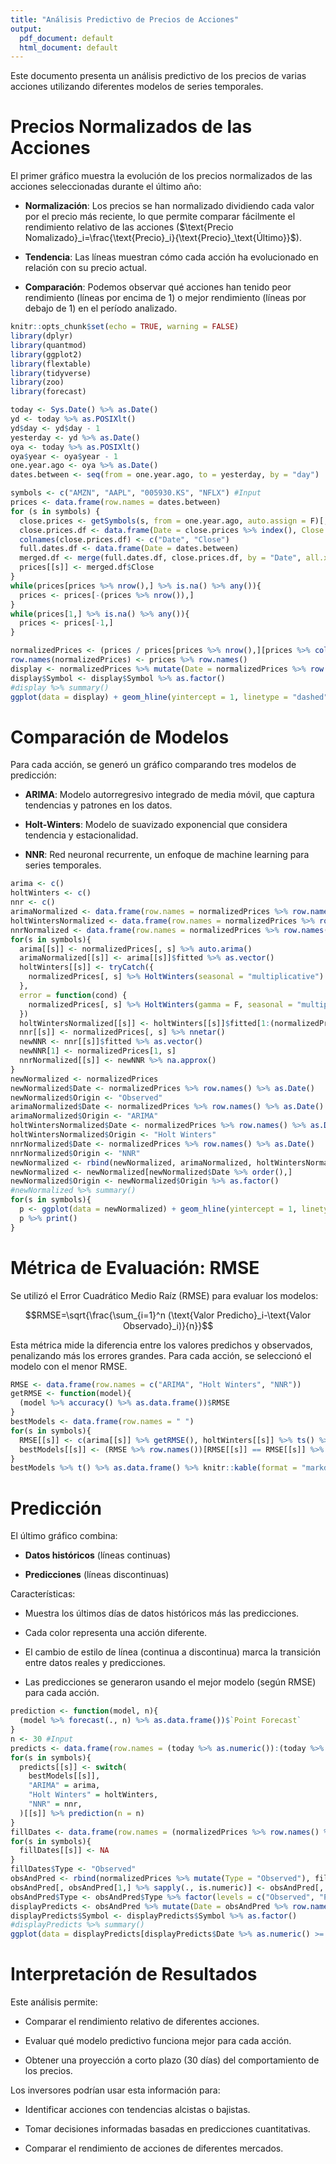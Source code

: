 ```yaml
---
title: "Análisis Predictivo de Precios de Acciones"
output:
  pdf_document: default
  html_document: default
---
```


Este documento presenta un análisis predictivo de los precios de varias acciones utilizando diferentes modelos de series temporales.

# Precios Normalizados de las Acciones

El primer gráfico muestra la evolución de los precios normalizados de las acciones seleccionadas durante el último año:

- **Normalización**: Los precios se han normalizado dividiendo cada valor por el precio más reciente, lo que permite comparar fácilmente el rendimiento relativo de las acciones ($\text{Precio Nomalizado}_i=\frac{\text{Precio}_i}{\text{Precio}_\text{Último}}$).

- **Tendencia**: Las líneas muestran cómo cada acción ha evolucionado en relación con su precio actual.

- **Comparación**: Podemos observar qué acciones han tenido peor rendimiento (líneas por encima de 1) o mejor rendimiento (líneas por debajo de 1) en el período analizado.

```r
knitr::opts_chunk$set(echo = TRUE, warning = FALSE)
library(dplyr)
library(quantmod)
library(ggplot2)
library(flextable)
library(tidyverse)
library(zoo)
library(forecast)
```

```r
today <- Sys.Date() %>% as.Date()
yd <- today %>% as.POSIXlt()
yd$day <- yd$day - 1
yesterday <- yd %>% as.Date()
oya <- today %>% as.POSIXlt()
oya$year <- oya$year - 1
one.year.ago <- oya %>% as.Date()
dates.between <- seq(from = one.year.ago, to = yesterday, by = "day")
```

```r
symbols <- c("AMZN", "AAPL", "005930.KS", "NFLX") #Input
prices <- data.frame(row.names = dates.between)
for (s in symbols) {
  close.prices <- getSymbols(s, from = one.year.ago, auto.assign = F)[, 4]
  close.prices.df <- data.frame(Date = close.prices %>% index(), Close = close.prices)
  colnames(close.prices.df) <- c("Date", "Close")
  full.dates.df <- data.frame(Date = dates.between)
  merged.df <- merge(full.dates.df, close.prices.df, by = "Date", all.x = T)
  prices[[s]] <- merged.df$Close
}
while(prices[prices %>% nrow(),] %>% is.na() %>% any()){
  prices <- prices[-(prices %>% nrow()),]
}
while(prices[1,] %>% is.na() %>% any()){
  prices <- prices[-1,]
}
```

```r
normalizedPrices <- (prices / prices[prices %>% nrow(),][prices %>% col()]) %>% na.approx() %>% as.data.frame()
row.names(normalizedPrices) <- prices %>% row.names()
display <- normalizedPrices %>% mutate(Date = normalizedPrices %>% row.names() %>% as.Date()) %>% gather(key = Symbol, value = "Price", -Date)
display$Symbol <- display$Symbol %>% as.factor()
#display %>% summary()
ggplot(data = display) + geom_hline(yintercept = 1, linetype = "dashed") + geom_line(mapping = aes(x = Date, y = Price, col = Symbol))
```

# Comparación de Modelos

Para cada acción, se generó un gráfico comparando tres modelos de predicción:

- **ARIMA**: Modelo autorregresivo integrado de media móvil, que captura tendencias y patrones en los datos.

- **Holt-Winters**: Modelo de suavizado exponencial que considera tendencia y estacionalidad.

- **NNR**: Red neuronal recurrente, un enfoque de machine learning para series temporales.

```r
arima <- c()
holtWinters <- c()
nnr <- c()
arimaNormalized <- data.frame(row.names = normalizedPrices %>% row.names())
holtWintersNormalized <- data.frame(row.names = normalizedPrices %>% row.names())
nnrNormalized <- data.frame(row.names = normalizedPrices %>% row.names())
for(s in symbols){
  arima[[s]] <- normalizedPrices[, s] %>% auto.arima()
  arimaNormalized[[s]] <- arima[[s]]$fitted %>% as.vector()
  holtWinters[[s]] <- tryCatch({
    normalizedPrices[, s] %>% HoltWinters(seasonal = "multiplicative")
  },
  error = function(cond) {
    normalizedPrices[, s] %>% HoltWinters(gamma = F, seasonal = "multiplicative")
  })
  holtWintersNormalized[[s]] <- holtWinters[[s]]$fitted[1:(normalizedPrices %>% nrow())] %>% as.vector()
  nnr[[s]] <- normalizedPrices[, s] %>% nnetar()
  newNNR <- nnr[[s]]$fitted %>% as.vector()
  newNNR[1] <- normalizedPrices[1, s]
  nnrNormalized[[s]] <- newNNR %>% na.approx()
}
newNormalized <- normalizedPrices
newNormalized$Date <- normalizedPrices %>% row.names() %>% as.Date()
newNormalized$Origin <- "Observed"
arimaNormalized$Date <- normalizedPrices %>% row.names() %>% as.Date()
arimaNormalized$Origin <- "ARIMA"
holtWintersNormalized$Date <- normalizedPrices %>% row.names() %>% as.Date()
holtWintersNormalized$Origin <- "Holt Winters"
nnrNormalized$Date <- normalizedPrices %>% row.names() %>% as.Date()
nnrNormalized$Origin <- "NNR"
newNormalized <- rbind(newNormalized, arimaNormalized, holtWintersNormalized, nnrNormalized)
newNormalized <- newNormalized[newNormalized$Date %>% order(),]
newNormalized$Origin <- newNormalized$Origin %>% as.factor()
#newNormalized %>% summary()
for(s in symbols){
  p <- ggplot(data = newNormalized) + geom_hline(yintercept = 1, linetype = "dashed") + geom_line(mapping = aes(x = newNormalized$Date, y = newNormalized[[s]], col = Origin)) + labs(title = paste("Comparition for", s), x = "Date", y = "Normalized Price")
  p %>% print()
}
```

# Métrica de Evaluación: RMSE

Se utilizó el Error Cuadrático Medio Raíz (RMSE) para evaluar los modelos:

$$RMSE=\sqrt{\frac{\sum_{i=1}^n (\text{Valor Predicho}_i-\text{Valor Observado}_i)}{n}}$$

Esta métrica mide la diferencia entre los valores predichos y observados, penalizando más los errores grandes. Para cada acción, se seleccionó el modelo con el menor RMSE.

```r
RMSE <- data.frame(row.names = c("ARIMA", "Holt Winters", "NNR"))
getRMSE <- function(model){
  (model %>% accuracy() %>% as.data.frame())$RMSE
}
bestModels <- data.frame(row.names = " ")
for(s in symbols){
  RMSE[[s]] <- c(arima[[s]] %>% getRMSE(), holtWinters[[s]] %>% ts() %>% getRMSE(), nnr[[s]] %>% getRMSE())
  bestModels[[s]] <- (RMSE %>% row.names())[RMSE[[s]] == RMSE[[s]] %>% min()]
}
bestModels %>% t() %>% as.data.frame() %>% knitr::kable(format = "markdown")
```

# Predicción

El último gráfico combina:

- **Datos históricos** (líneas continuas)

- **Predicciones** (líneas discontinuas)

Características:

- Muestra los últimos días de datos históricos más las predicciones.

- Cada color representa una acción diferente.

- El cambio de estilo de línea (continua a discontinua) marca la transición entre datos reales y predicciones.

- Las predicciones se generaron usando el mejor modelo (según RMSE) para cada acción.

```r
prediction <- function(model, n){
  (model %>% forecast(., n) %>% as.data.frame())$`Point Forecast`
}
n <- 30 #Input
predicts <- data.frame(row.names = (today %>% as.numeric()):(today %>% as.numeric() + n - 1) %>% as.Date())
for(s in symbols){
  predicts[[s]] <- switch(
    bestModels[[s]],
    "ARIMA" = arima,
    "Holt Winters" = holtWinters,
    "NNR" = nnr,
  )[[s]] %>% prediction(n = n)
}
fillDates <- data.frame(row.names = (normalizedPrices %>% row.names() %>% as.Date() %>% as.numeric() %>% max() + 1):(predicts %>% row.names() %>% as.Date() %>% as.numeric() %>% min() - 1) %>% as.Date())
for(s in symbols){
  fillDates[[s]] <- NA
}
fillDates$Type <- "Observed"
obsAndPred <- rbind(normalizedPrices %>% mutate(Type = "Observed"), fillDates, predicts %>% mutate(Type = "Predicted"))
obsAndPred[, obsAndPred[1,] %>% sapply(., is.numeric)] <- obsAndPred[, obsAndPred[1,] %>% sapply(., is.numeric)] %>% na.approx()
obsAndPred$Type <- obsAndPred$Type %>% factor(levels = c("Observed", "Predicted"))
displayPredicts <- obsAndPred %>% mutate(Date = obsAndPred %>% row.names() %>% as.Date()) %>% gather(key = Symbol, value = "Price", -c(Date, Type))
displayPredicts$Symbol <- displayPredicts$Symbol %>% as.factor()
#displayPredicts %>% summary()
ggplot(data = displayPredicts[displayPredicts$Date %>% as.numeric() >= today %>% as.numeric() - n,]) + geom_hline(yintercept = 1, linetype = "dashed") + geom_vline(xintercept = today, linetype = "dashed") + geom_line(mapping = aes(x = Date, y = Price, col = Symbol, linetype = Type))
```

# Interpretación de Resultados

Este análisis permite:

- Comparar el rendimiento relativo de diferentes acciones.

- Evaluar qué modelo predictivo funciona mejor para cada acción.

- Obtener una proyección a corto plazo (30 días) del comportamiento de los precios.

Los inversores podrían usar esta información para:

- Identificar acciones con tendencias alcistas o bajistas.

- Tomar decisiones informadas basadas en predicciones cuantitativas.

- Comparar el rendimiento de acciones de diferentes mercados.
